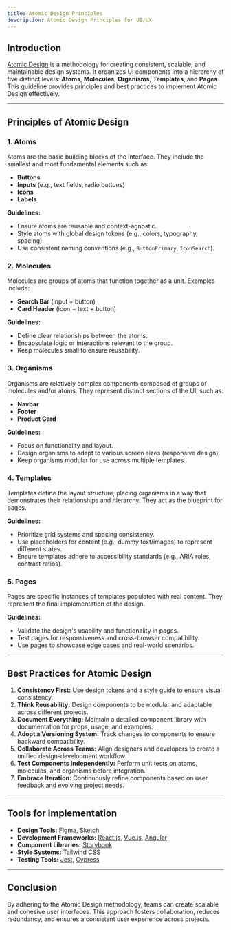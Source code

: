 ```yaml
---
title: Atomic Design Principles
description: Atomic Design Principles for UI/UX
---
```


## Introduction
[Atomic Design](https://atomicdesign.bradfrost.com/) is a methodology for creating consistent, scalable, and maintainable design systems. It organizes UI components into a hierarchy of five distinct levels: **Atoms**, **Molecules**, **Organisms**, **Templates**, and **Pages**. This guideline provides principles and best practices to implement Atomic Design effectively.

---

## Principles of Atomic Design

### 1. Atoms
Atoms are the basic building blocks of the interface. They include the smallest and most fundamental elements such as:
- **Buttons**
- **Inputs** (e.g., text fields, radio buttons)
- **Icons**
- **Labels**

**Guidelines:**
- Ensure atoms are reusable and context-agnostic.
- Style atoms with global design tokens (e.g., colors, typography, spacing).
- Use consistent naming conventions (e.g., `ButtonPrimary`, `IconSearch`).

### 2. Molecules
Molecules are groups of atoms that function together as a unit. Examples include:
- **Search Bar** (input + button)
- **Card Header** (icon + text + button)

**Guidelines:**
- Define clear relationships between the atoms.
- Encapsulate logic or interactions relevant to the group.
- Keep molecules small to ensure reusability.

### 3. Organisms
Organisms are relatively complex components composed of groups of molecules and/or atoms. They represent distinct sections of the UI, such as:
- **Navbar**
- **Footer**
- **Product Card**

**Guidelines:**
- Focus on functionality and layout.
- Design organisms to adapt to various screen sizes (responsive design).
- Keep organisms modular for use across multiple templates.

### 4. Templates
Templates define the layout structure, placing organisms in a way that demonstrates their relationships and hierarchy. They act as the blueprint for pages.

**Guidelines:**
- Prioritize grid systems and spacing consistency.
- Use placeholders for content (e.g., dummy text/images) to represent different states.
- Ensure templates adhere to accessibility standards (e.g., ARIA roles, contrast ratios).

### 5. Pages
Pages are specific instances of templates populated with real content. They represent the final implementation of the design.

**Guidelines:**
- Validate the design's usability and functionality in pages.
- Test pages for responsiveness and cross-browser compatibility.
- Use pages to showcase edge cases and real-world scenarios.

---

## Best Practices for Atomic Design

1. **Consistency First:** Use design tokens and a style guide to ensure visual consistency.
2. **Think Reusability:** Design components to be modular and adaptable across different projects.
3. **Document Everything:** Maintain a detailed component library with documentation for props, usage, and examples.
4. **Adopt a Versioning System:** Track changes to components to ensure backward compatibility.
5. **Collaborate Across Teams:** Align designers and developers to create a unified design-development workflow.
6. **Test Components Independently:** Perform unit tests on atoms, molecules, and organisms before integration.
7. **Embrace Iteration:** Continuously refine components based on user feedback and evolving project needs.

---

## Tools for Implementation

- **Design Tools:** [Figma](https://www.figma.com/), [Sketch](https://www.sketch.com/)
- **Development Frameworks:** [React.js](https://react.dev/), [Vue.js](https://vuejs.org/), [Angular](https://angular.dev/)
- **Component Libraries:** [Storybook](https://storybook.js.org/)
- **Style Systems:** [Tailwind CSS](https://tailwindcss.com/)
- **Testing Tools:** [Jest](https://jestjs.io/), [Cypress](https://www.cypress.io/)

---

## Conclusion
By adhering to the Atomic Design methodology, teams can create scalable and cohesive user interfaces. This approach fosters collaboration, reduces redundancy, and ensures a consistent user experience across projects.
